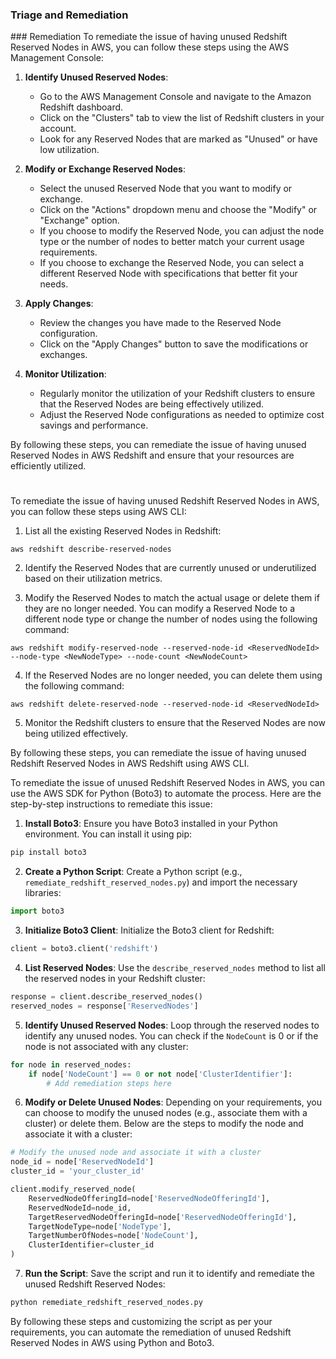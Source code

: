 
### Triage and Remediation
<Tabs>
<Tab title='Remediation'>
### Remediation

<AccordionGroup>
<Accordion title='Using Console' defaultOpen='true'>
To remediate the issue of having unused Redshift Reserved Nodes in AWS, you can follow these steps using the AWS Management Console:

1. **Identify Unused Reserved Nodes**:
   - Go to the AWS Management Console and navigate to the Amazon Redshift dashboard.
   - Click on the "Clusters" tab to view the list of Redshift clusters in your account.
   - Look for any Reserved Nodes that are marked as "Unused" or have low utilization.

2. **Modify or Exchange Reserved Nodes**:
   - Select the unused Reserved Node that you want to modify or exchange.
   - Click on the "Actions" dropdown menu and choose the "Modify" or "Exchange" option.
   - If you choose to modify the Reserved Node, you can adjust the node type or the number of nodes to better match your current usage requirements.
   - If you choose to exchange the Reserved Node, you can select a different Reserved Node with specifications that better fit your needs.

3. **Apply Changes**:
   - Review the changes you have made to the Reserved Node configuration.
   - Click on the "Apply Changes" button to save the modifications or exchanges.

4. **Monitor Utilization**:
   - Regularly monitor the utilization of your Redshift clusters to ensure that the Reserved Nodes are being effectively utilized.
   - Adjust the Reserved Node configurations as needed to optimize cost savings and performance.

By following these steps, you can remediate the issue of having unused Reserved Nodes in AWS Redshift and ensure that your resources are efficiently utilized.

#
</Accordion>

<Accordion title='Using CLI'>
To remediate the issue of having unused Redshift Reserved Nodes in AWS, you can follow these steps using AWS CLI:

1. List all the existing Reserved Nodes in Redshift:
```
aws redshift describe-reserved-nodes
```

2. Identify the Reserved Nodes that are currently unused or underutilized based on their utilization metrics.

3. Modify the Reserved Nodes to match the actual usage or delete them if they are no longer needed. You can modify a Reserved Node to a different node type or change the number of nodes using the following command:
```
aws redshift modify-reserved-node --reserved-node-id <ReservedNodeId> --node-type <NewNodeType> --node-count <NewNodeCount>
```

4. If the Reserved Nodes are no longer needed, you can delete them using the following command:
```
aws redshift delete-reserved-node --reserved-node-id <ReservedNodeId>
```

5. Monitor the Redshift clusters to ensure that the Reserved Nodes are now being utilized effectively.

By following these steps, you can remediate the issue of having unused Redshift Reserved Nodes in AWS Redshift using AWS CLI.
</Accordion>

<Accordion title='Using Python'>
To remediate the issue of unused Redshift Reserved Nodes in AWS, you can use the AWS SDK for Python (Boto3) to automate the process. Here are the step-by-step instructions to remediate this issue:

1. **Install Boto3**: Ensure you have Boto3 installed in your Python environment. You can install it using pip:

```bash
pip install boto3
```

2. **Create a Python Script**: Create a Python script (e.g., `remediate_redshift_reserved_nodes.py`) and import the necessary libraries:

```python
import boto3
```

3. **Initialize Boto3 Client**: Initialize the Boto3 client for Redshift:

```python
client = boto3.client('redshift')
```

4. **List Reserved Nodes**: Use the `describe_reserved_nodes` method to list all the reserved nodes in your Redshift cluster:

```python
response = client.describe_reserved_nodes()
reserved_nodes = response['ReservedNodes']
```

5. **Identify Unused Reserved Nodes**: Loop through the reserved nodes to identify any unused nodes. You can check if the `NodeCount` is 0 or if the node is not associated with any cluster:

```python
for node in reserved_nodes:
    if node['NodeCount'] == 0 or not node['ClusterIdentifier']:
        # Add remediation steps here
```

6. **Modify or Delete Unused Nodes**: Depending on your requirements, you can choose to modify the unused nodes (e.g., associate them with a cluster) or delete them. Below are the steps to modify the node and associate it with a cluster:

```python
# Modify the unused node and associate it with a cluster
node_id = node['ReservedNodeId']
cluster_id = 'your_cluster_id'

client.modify_reserved_node(
    ReservedNodeOfferingId=node['ReservedNodeOfferingId'],
    ReservedNodeId=node_id,
    TargetReservedNodeOfferingId=node['ReservedNodeOfferingId'],
    TargetNodeType=node['NodeType'],
    TargetNumberOfNodes=node['NodeCount'],
    ClusterIdentifier=cluster_id
)
```

7. **Run the Script**: Save the script and run it to identify and remediate the unused Redshift Reserved Nodes:

```bash
python remediate_redshift_reserved_nodes.py
```

By following these steps and customizing the script as per your requirements, you can automate the remediation of unused Redshift Reserved Nodes in AWS using Python and Boto3.
</Accordion>

</AccordionGroup>
</Tab>
</Tabs>
